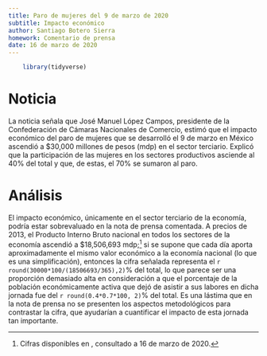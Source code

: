 ```yaml
---
title: Paro de mujeres del 9 de marzo de 2020
subtitle: Impacto económico
author: Santiago Botero Sierra
homework: Comentario de prensa
date: 16 de marzo de 2020
---
```


```r
    library(tidyverse)
```

# Noticia

La noticia \citetitle{prensa:paromujeres} señala que José Manuel López Campos,
presidente de la Confederación de Cámaras Nacionales de Comercio, estimó que el
impacto económico del paro de mujeres que se desarrolló el 9 de marzo en México
ascendió a $30,000 millones de pesos (mdp) en el sector terciario. Explicó que
la participación de las  mujeres en los sectores productivos asciende al 40% del
total y que, de estas,  el 70% se sumaron al paro.

# Análisis

El impacto económico, únicamente en el sector terciario de la economía, podría
estar sobrevaluado en la nota de prensa comentada. A precios de 2013, el
Producto Interno Bruto nacional en todos los sectores de la economía ascendió a
$18,506,693 mdp;[^PIB] si se supone que cada día aporta aproximadamente el mismo
valor económico a la economía nacional (lo que es una simplificación), entonces
la cifra señalada representa el `r round(30000*100/(18506693/365),2)`%
del total, lo que parece ser una proporción demasiado alta en consideración a
que el porcentaje de la población económicamente activa que dejó de asistir a
sus labores en dicha jornada fue del `r round(0.4*0.7*100, 2)`%
del total. Es una lástima que en la nota de prensa no se presenten los
aspectos metodológicos para contrastar la cifra, que ayudarían a cuantificar el
impacto de esta jornada tan importante.

[^PIB]: Cifras disponibles en
\href{https://www.inegi.org.mx/temas/pib/}{https://www.inegi.org.mx/temas/pib/},
consultado a 16 de marzo de 2020.

